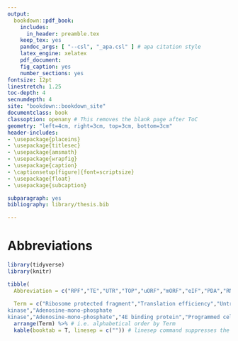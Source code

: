 ```yaml
---
output:
  bookdown::pdf_book:
    includes:
      in_header: preamble.tex
    keep_tex: yes
    pandoc_args: [ "--csl", "_apa.csl" ] # apa citation style
    latex_engine: xelatex
    pdf_document:
    fig_caption: yes
    number_sections: yes
fontsize: 12pt
linestretch: 1.25
toc-depth: 4
secnumdepth: 4
site: "bookdown::bookdown_site"
documentclass: book
classoption: openany # This removes the blank page after ToC
geometry: "left=4cm, right=3cm, top=3cm, bottom=3cm"
header-includes:
- \usepackage{placeins}
- \usepackage{titlesec}
- \usepackage{amsmath}
- \usepackage{wrapfig}
- \usepackage{caption}
- \captionsetup[figure]{font=scriptsize}
- \usepackage{float}
- \usepackage{subcaption}

subparagraph: yes
bibliography: library/thesis.bib

---
```


\cleardoublepage
\pagenumbering{gobble}
\pagestyle{fancy}
\fancyhf{}
\renewcommand{\headrulewidth}{0pt}
\fancyfoot[LE,RO]{\thepage}
\renewcommand{\floatpagefraction}{.9} <!-- This specifies that only pages with more than 90% of floats will become a figure only page -->
\setcounter{page}{11} <!-- needs to be adjusted individually depending on size of prebody -->

# Abbreviations {-}

```r
library(tidyverse)
library(knitr)

tibble(
  Abbreviation = c("RPF","TE","UTR","TOP","uORF","mORF","eIF","PDA","RNA","mRNA","mTOR","DNA","5'","3'","tRNA","PIC","met-tRNAi","TC","GTP","A-site","E-site","P-site","eEF","eRF","ATP","ABCE1","RBP","AKT","PI3K","MAPK","AMPK","AMP","4E-BP","PDCD4","S6K","LARP1"),
  
  Term = c("Ribosome protected fragment","Translation efficiency","Untranslated region","Terminal oligopyrimidine","Upstream open reading frame","Main open reading frame","Eukaryotic initiation facotr","Pancreatic ductal adenocarcinoma","Ribonucleic acid", "Messenger RNA","Mammalian/mechatistic target of rapamycin","Deoxyribonucleic acid","5 prime","3 prime","Transfer RNA","Pre-initiation complex","Methionyl-initiatior transfer RNA","Ternary complex","Guanosine triphosphate","Acceptor-site","Exit-site","Peptidyl-site","Eukaryotic elongation factor","Eukaryotic release factor","adenosine triphosphate","ATP binding cassette protein","RNA binding protein","Protein kinase A","Phosphoinositide 3-kinase","Mitogen-activated protein
kinase","Adenosine-mono-phosphate
kinase","Adenosine-mono-phosphate","4E binding protein","Programmed cell death protein 4","S6 kinase","La ribonucleoprotein domain family member 1")) %>%
  arrange(Term) %>% # i.e. alphabetical order by Term
  kable(booktab = T, linesep = c("")) # linesep command suppresses the standard 5 row chunking
```
\clearpage
\pagenumbering{arabic}
\setcounter{page}{1} <!-- needs to be adjusted individually depending on size of prebody -->

<!-- using inkscape filename.svg --without-gui --export-pdf=filename.pdf to export from Inkscape svg files to pdf -->